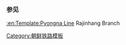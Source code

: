 {{鐵道路線
| 模板名稱 = 羅津港線
| 名稱 = [[羅津港線]]
| 代表色 = blue
| 背景顏色 = #FFE8EA
| 車站列表 = [[羅津站|羅津]] - [[羅津港站|羅津港]]
}}<noinclude>
===参见===
[[:en:Template:Pyongna Line]] Rajinhang Branch
[[Category:朝鲜铁路模板]]
</noinclude>